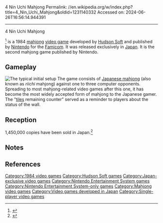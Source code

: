 4 Nin Uchi Mahjong
Permalink: //en.wikipedia.org/w/index.php?title=4_Nin_Uchi_Mahjong&oldid=1231140332
Accessed on: 2024-06-26T16:56:14.944391



------
4 Nin Uchi Mahjong
{{More citations needed|date=September 2023}}
{{Infobox VG
| image = 4NinuchiMahjongBoxArt.jpg
| caption = Japanese box art
| developer = [[Hudson Soft]]
| designer = [[Shigeru Miyamoto]]
| publisher = [[Nintendo]]
| programmer = Masahiro Tobita
| composer = 
| released = {{vgrelease|JP|November 2, 1984}}
| genre = [[Mahjong]]
| modes = [[Single-player video game|Single-player]]
| platforms = [[Family Computer]]
| title = 4 Nin Uchi Mahjong
}}

{{Nihongo foot|'''''4 Nin Uchi Mahjong'''''|４人打ち麻雀|4 Nin Uchi Mahjong|group=lower-alpha|extra=lit. "Four Player Strike Mahjong"|lead=yes}}<ref>{{cite web|url=http://kurx.net/game/gamebook/fc/JPnesHe.txt |title=Japanese title |publisher=JPNES |access-date=2010-05-24 |archive-url=https://web.archive.org/web/20100606080547/http://kurx.net/game/gamebook/fc/JPnesHe.txt |archive-date=6 June 2010 |url-status=dead}}</ref> is a 1984 [[mahjong]] [[video game]] developed by [[Hudson Soft]] and published by [[Nintendo]] for the [[Famicom]]. It was released exclusively in [[Japan]]. It is the second mahjong game published by Nintendo.

== Gameplay ==
[[File:4 Nin Uchi Mahjong screenshot.png|thumb|left|The typical initial setup]]
The game consists of [[Japanese mahjong]] (also known as ''riichi'' mahjong) against one to three computer opponents. Spreading to most mahjong-related video games after this one, it has become the most widely accepted form of mahjong to the Japanese gamer.{{citation needed|date=December 2022}} The "[[tile]]s remaining counter" served as a reminder to players about the status of the wall.

== Reception ==
1,450,000 copies have been sold in Japan.<ref>{{Cite web |url=http://geimin.net/da/db/m_domestic/index.php |title=GEIMIN.NET／国内歴代ミリオン出荷タイトル一覧 |access-date=2015-04-05 |archive-date=2019-01-31 |archive-url=https://web.archive.org/web/20190131122553/http://geimin.net/da/db/m_domestic/index.php |url-status=dead }}</ref>

== Notes ==
<references group="lower-alpha" />
== References ==
{{reflist}}

{{DEFAULTSORT:4 Nin Uchi Mahjong}}
[[Category:1984 video games]]
[[Category:Hudson Soft games]]
[[Category:Japan-exclusive video games]]
[[Category:Nintendo Entertainment System games]]
[[Category:Nintendo Entertainment System-only games]]
[[Category:Mahjong video games]]
[[Category:Video games developed in Japan]]
[[Category:Single-player video games]]